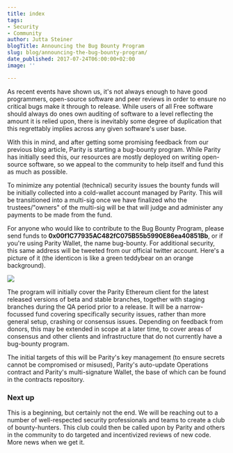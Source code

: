 ```yaml
---
title: index
tags:
- Security
- Community
author: Jutta Steiner
blogTitle: Announcing the Bug Bounty Program
slug: blog/announcing-the-bug-bounty-program/
date_published: 2017-07-24T06:00:00+02:00
image: ''

---
```

As recent events have shown us, it's not always enough to have good programmers, open-source software and peer reviews in order to ensure no critical bugs make it through to release. While users of all Free software should always do ones own auditing of software to a level reflecting the amount it is relied upon, there is inevitably some degree of duplication that this regrettably implies across any given software's user base.

With this in mind, and after getting some promising feedback from our previous blog article, Parity is starting a bug-bounty program. While Parity has initially seed this, our resources are mostly deployed on writing open-source software, so we appeal to the community to help itself and fund this as much as possible.

To minimize any potential (technical) security issues the bounty funds will be initially collected into a cold-wallet account managed by Parity. This will be transitioned into a multi-sig once we have finalized who the trustees/"owners" of the multi-sig will be that will judge and administer any payments to be made from the fund.

For anyone who would like to contribute to the Bug Bounty Program, please send funds to **0x00f1C77935AC482fC075B55b5990E86ea40851Bb**, or if you're using Parity Wallet, the name bug-bounty. For additional security, this same address will be tweeted from our official twitter account. Here's a picture of it (the identicon is like a green teddybear on an orange background).

![](/images/bugbounty-announcement.png)

The program will initially cover the Parity Ethereum client for the latest released versions of beta and stable branches, together with staging branches during the QA period prior to a release. It will be a narrow-focussed fund covering specifically security issues, rather than more general setup, crashing or consensus issues. Depending on feedback from donors, this may be extended in scope at a later time, to cover areas of consensus and other clients and infrastructure that do not currently have a bug-bounty program.

The initial targets of this will be Parity's key management (to ensure secrets cannot be compromised or misused), Parity's auto-update Operations contract and Parity's multi-signature Wallet, the base of which can be found in the contracts repository.

### Next up

This is a beginning, but certainly not the end. We will be reaching out to a number of well-respected security professionals and teams to create a club of bounty-hunters. This club could then be called upon by Parity and others in the community to do targeted and incentivized reviews of new code. More news when we get it.